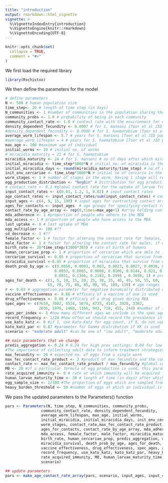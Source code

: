 ```yaml
---
title: "introduction"
output: rmarkdown::html_vignette
vignette: >
  %\VignetteIndexEntry{introduction}
  %\VignetteEngine{knitr::rmarkdown}
  %\VignetteEncoding{UTF-8}
---
```


```r
knitr::opts_chunk$set(
  collapse = TRUE,
  comment = "#>"
)
```

We first load the required library

```r
library(Rschistox)
```

We then define the parameters for the model

```r

# define parameters
N <- 500 # human population size
time_step<- 20 # length of time step (in days)
N_communities <- 1 #number of communities in the population sharing the same environmental source
community_probs <- 1.0 # probability of being in each community
community_contact_rate <- 1.0 # contact rate with the environment for each of the commununity
density_dependent_fecundity <- 0.0007 # for S. mansoni [Toor et al JID paper SI] #decrease in egg production per worm due to high density of worms
#density_dependent_fecundity <- 0.0006 # for S. haematobium [Toor et al JID paper SI]
average_worm_lifespan <- 5.7 # years for S. mansoni [Toor et al JID paper SI] # average expectancy of a worm
#average_worm_lifespan = 4 # years for S. haematobium [Toor et al JID paper SI]
max_age <- 100 #maximum age of individual
initial_worms <- 10 # initial no. of worms
# miracidia_maturity = 21 # for S. haemotobium
miracidia_maturity <- 24 # for S. mansoni # no of days after which miracidias will mature to cercariae
initial_miracidia <- time_step*5000*N # initial no. of miracidia in the environment
initial_miracidia_days <- round(miracidia_maturity/time_step) # no.of days miracidia will age into cercariae larvae
init_env_cercariae <- time_step*5000*N # initial no of cercaria in the environment
worm_stages <- 1 # number of stages in the worm. Having 1 stage will result to a Gamma distrinution
egg_production_distribution <- "NegBin" # Distribution for egg production, either "Poisson" or "NegBin"
# contact_rate <- 0.1 #global contact rate for the uptake of larvae from the environment
input_contact_rates <- c(0.01, 1.2, 1, 0.02) # input contact rates
age_contact_rates <- input_contact_rates/sum(input_contact_rates) # contact rate for the uptake of larvae from the environment for the chosen age groups
input_ages <- c(4, 9, 15, 100) # input ages for contructing contact array
ages_for_contacts <- input_ages  # age groups for specifying contact rates
contact_rate_by_age_array <- rep(0,times=max_age+1) #array holding contact rate for each age
mda_adherence <- 1 #proportion of people who adhere to the MDA
mda_access <- 1 # proportion of people who have access to the MDA
last_uptake <- 0 # last uptake of MDA
egg_multiplier <- 100 #??
sd_decrease <- 1 #??
female_factor <- 1 # factor for altering the contact rate for females, if we choose to have gender-specific behavior which affects contact rate
male_factor <- 1 # factor for altering the contact rate for males, if we choose to have gender-specific behavior which affects contact rate
birth_rate <- 28*time_step/(1000*365) # rate of birth of humans
human_cercariae_prop <- 1 # proportion of cercariae which are able to infect humans
cercariae_survival <- 0.05 # proportion of cercariae that survive from one time point to the next
miracidia_survival <-0.05 # proportion of miracidia that survive from one time point to the next
death_prob_by_age <- c(0.0656, 0.0093, 0.003, 0.0023, 0.0027, 0.0038, 0.0044, 0.0048,
                      0.0053, 0.0065, 0.0088, 0.0106, 0.0144, 0.021, 0.0333, 0.0529,
                      0.0851, 0.1366, 0.2183, 0.2998 , 0.3698, 1) # probability of dying each year, specified by age
ages_for_death <- c(1, 5, 10, 15, 20, 25, 30, 35, 40, 45, 50, 55, 60,
                   65, 70, 75, 80, 85, 90, 95, 100, 110) # age ranges for death probailities
r <- 0.03 # aggregation parameter for negative binomially distributed egg production
vaccine_effectiveness <- 0.86 # efficacy of a vaccine if one is used
drug_effectiveness <- 0.86 # efficacy of a drug given during MDA
spec_ages <- c(7639, 7082, 6524, 5674, 4725, 4147, 3928, 3362,
               2636, 1970, 1468, 1166, 943, 718, 455, 244) #number of individuals by age group
ages_per_index <- 5 #how many different ages we include in the spec_ages parameter
record_frequency <- 1/24 #how often we should record the prevalence in the population during simulation
use_kato_katz <- 0 #if 1, use Kato-Katz for egg count, if 0, do not use KK
kato_katz_par <- 0.87 #parameter for Gamma distribution if KK is used
scenario <- "moderate adult" #can be one of "low adult", "moderate adult" or high adult"

## main parameters that we change
predis_aggregation <- 0.24 # 0.24 for high prev settings; 0.04 for low prev settings # From "The design of schistosomiasis monitoring and evaluation programmes:
#The importance of collecting adult data to inform treatment strategies for Schistosoma mansoni". aggregation for predisposition of individuals to uptake laevale. This is chosen from a Gamma distribution with mean 1 for each individual and set for life. If high, the aggregation is low, meaning individuals have roughly the same predisposition. If low, larvae become concentrated in a few individuals.
max_fecundity <- 20 # expected no. of eggs from a single worm
max_fec_contact_rate_product <- 2 #product of max fecundity and the contact rate in the population. Setting this to a desired value is often a good way to ensure that the epidemic stays within a reasonable range, as when the max fecundity increases, if the contact rate doesn't decrease appropriately, then the behaviour of the outbreak can be unrealistically difficult to control.
contact_rate <- max_fec_contact_rate_product / max_fecundity #global contact rate for the uptake of larvae from the environment
M0 <- 20 #if a particular formula of egg production is used, this parameter is required and is a proxy for mean worm burden
rate_acquired_immunity <- 0 # rate at which immunity will be acquired for individuals. This will be multiplied by the cumulative nymber of worms people have had during their life to decide the level of immunity acquired
human_larvae_maturity_time <- 30 # length of time (in days) after which a cercariae uptake by a human will mature into a worm
egg_sample_size <- 1/100 #the proportion of eggs which are sampled from each individual every time we check their burden (between 0 and 1). 1= all eggs in the person are sampled. Typical value fpr a urine sample may be ~1/100
heavy_burden_threshold <- 50 #number of eggs at which an individual is said to have a heavy infection

```

We pass the updated parameters to the Parameters() function

```r
pars <- Parameters(N, time_step, N_communities, community_probs,
                community_contact_rate, density_dependent_fecundity,
                average_worm_lifespan, max_age, initial_worms,
                initial_miracidia, initial_miracidia_days, init_env_cercariae,
                worm_stages, contact_rate,max_fec_contact_rate_product, max_fecundity, age_contact_rates,
                ages_for_contacts, contact_rate_by_age_array, mda_adherence,
                mda_access, female_factor, male_factor, miracidia_maturity,
                birth_rate, human_cercariae_prop, predis_aggregation, cercariae_survival,
                miracidia_survival, death_prob_by_age, ages_for_death, r,
                vaccine_effectiveness, drug_effectiveness, spec_ages, ages_per_index,
                record_frequency, use_kato_katz, kato_katz_par, heavy_burden_threshold,
                rate_acquired_immunity, M0, human_larvae_maturity_time, egg_sample_size, input_ages, input_contact_rates,
                scenario)

## update parameters
pars <- make_age_contact_rate_array(pars, scenario, input_ages, input_contact_rates)

```

